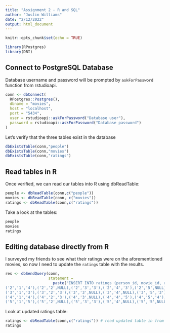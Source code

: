 ```yaml
---
title: "Assignment 2 - R and SQL"
author: "Justin Williams"
date: "2/12/2022"
output: html_document
---
```


```r
knitr::opts_chunk$set(echo = TRUE)
```

```r
library(RPostgres)
library(DBI)
```

## Connect to PostgreSQL Database

Database username and password will be prompted by `askForPassword` function from rstudioapi.

```r
conn <- dbConnect(
  RPostgres::Postgres(),
  dbname = "movies",
  host = "localhost",
  port = "5434",
  user = rstudioapi::askForPassword("Database user"),
  password = rstudioapi::askForPassword("Database password")
)
```


Let's verify that the three tables exist in the database

```r
dbExistsTable(conn,"people")
dbExistsTable(conn,"movies")
dbExistsTable(conn,"ratings")
```

## Read tables in R
Once verified, we can read our tables into R using dbReadTable:

```r
people <- dbReadTable(conn,c("people"))
movies <- dbReadTable(conn, c("movies"))
ratings <- dbReadTable(conn,c("ratings"))
```

Take a look at the tables:
```r
people
movies
ratings
```
## Editing database directly from R

I surveyed my friends to see what their ratings were on the aforementioned movies, so now I need to update the `ratings` table with the results.

```r
res <- dbSendQuery(conn, 
                   statement = 
                     paste("INSERT INTO ratings (person_id, movie_id, rating) VALUES   ('1','1','4'),('1','2',NULL),('1','3','2'),('1','4','3'),('1','5','4'),('1','6','1'),
('2','1','4'),('2','2',NULL),('2','3','3'),('2','4','3'),('2','5',NULL),('2','6',NULL),
('3','1','3'),('3','2','3'),('3','3',NULL),('3','4',NULL),('3','5','3'),('3','6',NULL),
('4','1','4'),('4','2','3'),('4','3',NULL),('4','4','5'),('4','5','4'),('4','6',NULL),
('5','1','5'),('5','2',NULL),('5','3','3'),('5','4',NULL),('5','5',NULL),('5','6','4')"));
```

Look at updated ratings table:
```r
ratings <- dbReadTable(conn,c("ratings")) # read updated table in from db
ratings
```


